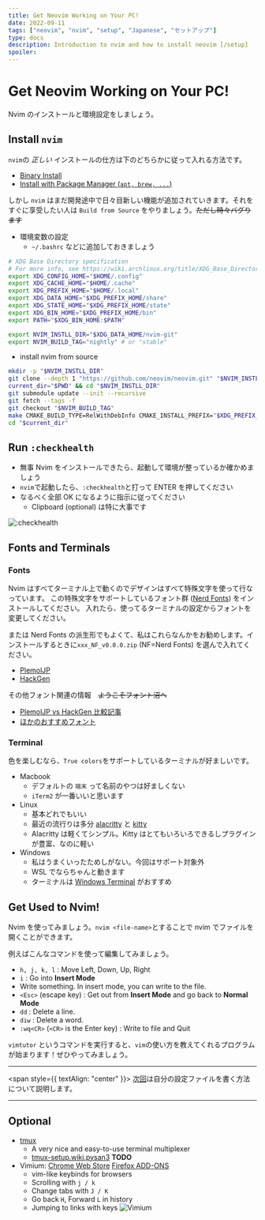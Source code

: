 ```yaml
---
title: Get Neovim Working on Your PC!
date: 2022-09-11
tags: ["neovim", "nvim", "setup", "Japanese", "セットアップ"]
type: docs
description: Introduction to nvim and how to install neovim [/setup]
spoiler:
---
```


# Get Neovim Working on Your PC!

Nvim のインストールと環境設定をしましょう。

## Install `nvim`

`nvim`の _正しい_ インストールの仕方は下のどちらかに従って入れる方法です。

- [Binary Install](https://github.com/neovim/neovim/releases/)
- [Install with Package Manager (`apt, brew, ...`)](https://github.com/neovim/neovim/wiki/Installing-Neovim#install-from-package)

しかし `nvim` はまだ開発途中で日々目新しい機能が追加されていきます。それをすぐに享受したい人は `Build from Source` をやりましょう。~~ただし時々バグります~~

- 環境変数の設定
  - `~/.bashrc` などに追加しておきましょう

```bash
# XDG Base Directory specification
# For more info, see https://wiki.archlinux.org/title/XDG_Base_Directory
export XDG_CONFIG_HOME="$HOME/.config"
export XDG_CACHE_HOME="$HOME/.cache"
export XDG_PREFIX_HOME="$HOME/.local"
export XDG_DATA_HOME="$XDG_PREFIX_HOME/share"
export XDG_STATE_HOME="$XDG_PREFIX_HOME/state"
export XDG_BIN_HOME="$XDG_PREFIX_HOME/bin"
export PATH="$XDG_BIN_HOME:$PATH"

export NVIM_INSTLL_DIR="$XDG_DATA_HOME/nvim-git"
export NVIM_BUILD_TAG="nightly" # or "stable"
```

- install nvim from source

```bash
mkdir -p "$NVIM_INSTLL_DIR"
git clone --depth 1 "https://github.com/neovim/neovim.git" "$NVIM_INSTLL_DIR"
current_dir="$PWD" && cd "$NVIM_INSTLL_DIR"
git submodule update --init --recursive
git fetch --tags -f
git checkout "$NVIM_BUILD_TAG"
make CMAKE_BUILD_TYPE=RelWithDebInfo CMAKE_INSTALL_PREFIX="$XDG_PREFIX_HOME" install
cd "$current_dir"
```

## Run `:checkhealth`

- 無事 Nvim をインストールできたら、起動して環境が整っているか確かめましょう
- `nvim`で起動したら、`:checkhealth`と打って ENTER を押してください
- なるべく全部 OK になるように指示に従ってください
  - Clipboard (optional) は特に大事です

![`:checkhealth`](./figures/checkhealth.png)

## Fonts and Terminals

### Fonts

Nvim はすべてターミナル上で動くのでデザインはすべて特殊文字を使って行なっています。
この特殊文字をサポートしているフォント群 ([Nerd Fonts](https://www.nerdfonts.com/)) をインストールしてください。
入れたら、使ってるターミナルの設定からフォントを変更してください。

または Nerd Fonts の派生形でもよくて、私はこれらなんかをお勧めします。インストールするときに`xxx_NF_v0.0.0.zip` (NF=Nerd Fonts) を選んで入れてください。

- [PlemolJP](https://github.com/yuru7/PlemolJP)
- [HackGen](https://github.com/yuru7/HackGen)

その他フォント関連の情報　~~ようこそフォント沼へ~~

- [PlemolJP vs HackGen 比較記事](https://pouhon.net/font-plemol/6599/)
- [ほかのおすすめフォント](https://qiita.com/sl2/items/bf58dadb261c0a019571)

### Terminal

色を楽しむなら、`True colors`をサポートしているターミナルが好ましいです。

- Macbook
  - デフォルトの `端末` って名前のやつは好ましくない
  - `iTerm2` が一番いいと思います
- Linux
  - 基本どれでもいい
  - 最近の流行りは多分 [alacritty](https://alacritty.org/) と [kitty](https://sw.kovidgoyal.net/kitty/)
  - Alacritty は軽くてシンプル。Kitty はとてもいろいろできるしプラグインが豊富、なのに軽い
- Windows
  - 私はうまくいったためしがない。今回はサポート対象外
  - WSL でならちゃんと動きます
  - ターミナルは [Windows Terminal](https://docs.microsoft.com/en-us/windows/terminal/install) がおすすめ

## Get Used to Nvim!

Nvim を使ってみましょう。`nvim <file-name>`とすることで nvim でファイルを開くことができます。

例えばこんなコマンドを使って編集してみましょう。

- `h, j, k, l` : Move Left, Down, Up, Right
- `i` : Go into **Insert Mode**
- Write something. In insert mode, you can write to the file.
- `<Esc>` (escape key) : Get out from **Insert Mode** and go back to **Normal Mode**
- `dd` : Delete a line.
- `diw` : Delete a word.
- `:wq<CR>` (`<CR>` is the Enter key) : Write to file and Quit

`vimtutor` というコマンドを実行すると、`vim`の使い方を教えてくれるプログラムが始まります！ぜひやってみましょう。

---

<span style={{ textAlign: "center" }}>
  [次回](first-config)は自分の設定ファイルを書く方法について説明します。
</span>

---

## Optional

- [tmux](https://github.com/tmux/tmux)
  - A very nice and easy-to-use terminal multiplexer
  - [tmux-setup.wiki.pysan3](/tmux) **TODO**
- Vimium: [Chrome Web Store](https://chrome.google.com/webstore/detail/vimium/dbepggeogbaibhgnhhndojpepiihcmeb) [Firefox ADD-ONS](https://addons.mozilla.org/en-US/firefox/addon/vimium-ff/)
  - vim-like keybinds for browsers
  - Scrolling with `j / k`
  - Change tabs with `J / K`
  - Go back `H`, Forward `L` in history
  - Jumping to links with keys
    ![Vimium](./figures/vimium.png)
